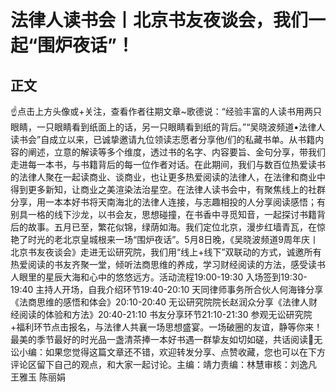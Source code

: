 # 法律人读书会丨北京书友夜谈会，我们一起“围炉夜话”！
## 正文
☝点击上方头像或+关注，查看作者往期文章~歌德说：“经验丰富的人读书用两只眼睛，一只眼睛看到纸面上的话，另一只眼睛看到纸的背后。”“吴晓波频道•法律人读书会”自成立以来，已诚挚邀请九位领读志愿者分享他/们的私藏书单。从书籍内容的阐述，立意的解读等多个维度，透过书的名字、内容要旨、金句分享，带我们走进每一本书，与书籍背后的每一位作者对话。在此期间，我们与数百位热爱读书的法律人聚在一起读商业、谈商业，也让更多热爱阅读的法律人，在法律和商业中得到更多新知，让商业之美渲染法治星空。在法律人读书会中，有聚焦线上的社群分享，用一本本好书将天南海北的法律人连接，与志趣相投的人分享阅读感悟；有别具一格的线下沙龙，以书会友，思想碰撞，在书香中寻觅知音，一起探讨书籍背后的故事。五月已至，繁花似锦，绿荫如海。我们定位北京，漫步红墙青瓦，在惊艳了时光的老北京皇城根来一场“围炉夜话”。5月8日晚，《吴晓波频道9周年庆丨北京书友夜谈会》走进无讼研究院，我们用“线上+线下”双联动的方式，诚邀所有热爱阅读的书友齐聚一堂，倾听法商思维的养成，学习财经阅读的方法，感受读书人眼里的星辰大海和心中的悠悠远方。活动流程19:00-19:30   入场签到19:30-19:40   主持人开场，自我介绍环节19:40-20:10   天同律师事务所合伙人何海锋分享《法商思维的感悟和体会》20:10-20:40   无讼研究院院长赵润众分享《法律人财经阅读的体验和方法》20:40-21:10   书友分享环节21:10-21:30   参观无讼研究院+福利环节点击报名，与法律人共襄一场思想盛宴。一场破圈的友谊，静等你来！最美的季节最好的时光品一盏清茶捧一本好书遇一群挚友如切如磋，共话阅读📃无讼小编：如果您觉得这篇文章还不错，欢迎转发分享、点赞收藏，您也可以在下方评论区留下自己的观点，和大家一起讨论。主编：靖力责编：林慧审核：刘逸凡 王雅玉 陈丽娟